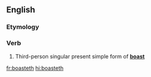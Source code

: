 ==English==

===Etymology===
{{suffix|boast|eth|lang=en}}

===Verb===
{{head|en|verb form}}

# {{context|archaic|lang=en}} Third-person singular present simple form of '''[[boast]]'''

[[fr:boasteth]]
[[hi:boasteth]]